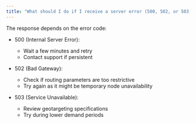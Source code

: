 ```yaml
---
title: "What should I do if I receive a server error (500, 502, or 503)?"
---
```


The response depends on the error code:

- 500 (Internal Server Error):
  - Wait a few minutes and retry
  - Contact support if persistent

- 502 (Bad Gateway):
  - Check if routing parameters are too restrictive 
  - Try again as it might be temporary node unavailability

- 503 (Service Unavailable):
  - Review geotargeting specifications
  - Try during lower demand periods